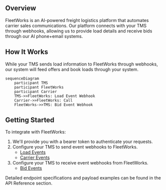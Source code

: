 ## Overview

FleetWorks is an AI-powered freight logistics platform that automates carrier sales communications. Our platform connects with your TMS through webhooks, allowing us to provide load details and receive bids through our AI phone+email systems.

## How It Works

While your TMS sends load information to FleetWorks through webhooks, our system will feed offers and book loads through your system.

```mermaid
sequenceDiagram
    participant TMS
    participant FleetWorks
    participant Carrier
    TMS->>FleetWorks: Load Event Webhook
    Carrier->>FleetWorks: Call
    FleetWorks->>TMS: Bid Event Webhook
```

## Getting Started

To integrate with FleetWorks:

1. We'll provide you with a bearer token to authenticate your requests.
2. Configure your TMS to send event webhooks to FleetWorks.
   - [Load Events](/api-reference/ingestion/load-events-webhook)
   - [Carrier Events](/api-reference/ingestion/carrier-events-webhook)
3. Configure your TMS to receive event webhooks from FleetWorks.
   - [Bid Events](/api-reference/outbound-webhooks/bid-events-webhook)

Detailed endpoint specifications and payload examples can be found in the API Reference section.
